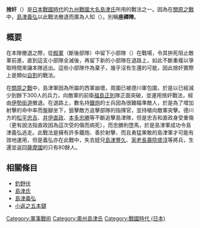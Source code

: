 '''捨奸'''（{{jp|j=捨て奸|hg=すてがまり|rm=Sutegamari|lead=yes}}）是[[日本戰國時代|日本戰國時代]]的[[九州_(日本)|九州]][[戰國大名|戰國大名]][[島津氏|島津氏]]所用的戰法之一。因為在[[關原之戰|關原之戰]]中，[[島津義弘|島津義弘]]以此戰法撤退而廣為人知（{{lang|ja|島津の退き口}}）。別稱'''座禪陣'''。

== 概要 ==
在本隊撤退之際，從[[殿軍|殿軍]]（斷後部隊）中留下小部隊（{{lang|ja|足止め隊}}）在戰場，令其拚死阻止敵軍前進，直到這支小部隊全滅後，再留下新的小部隊在退路上，如此不斷重複以爭取時間來讓本隊逃出。這些小部隊作為棄子，幾乎沒有生還的可能，因此捨奸實際上是類似[[自割|自割]]的戰法。

在[[關原之戰|關原之戰]]中，島津軍因為所屬的西軍崩壞，周圍已被德川軍包圍，於是以已經減少到餘下300人的兵力，向敵軍的前衛[[福島正則|福島正則]]隊正面突破，並運用捨奸戰法，經由[[伊勢街道|伊勢街道]]撤退。在退路上，數名持[[鐵炮|鐵炮]]的士兵因為很難瞄準敵人，於是為了增加射擊的命中率而盤腳坐下，狙擊敵方追擊部隊的指揮官，並持槍向敵軍突擊。德川方的[[松平忠吉|松平忠吉]]、[[井伊直政|井伊直政]]、[[本多忠勝|本多忠勝]]等不斷追擊島津隊，但是忠吉和直政身受重傷（更有說法指直政因為這次受的傷而病死），而忠勝則墮馬，於是島津軍成功令島津義弘逃走。此戰法是擁有許多鐵炮、善於射擊、而且勇猛果敢的島津軍才可能有效地運用，但是義弘亦在此戰中，失去姪兒[[島津豐久|島津豐久]]、[[家老|家老]][[長壽院盛淳|長壽院盛淳]]等將兵，生還並返回[[薩摩國|薩摩國]]的只有80餘人。

== 相關條目 ==
*[[釣野伏|釣野伏]]
*[[島津氏|島津氏]]
*[[島津義弘|島津義弘]]
*[[小返之五本鑓|小返之五本鑓]]

[[Category:軍事戰術|Category:軍事戰術]]
[[Category:奧州島津氏|Category:奧州島津氏]]
[[Category:戰國時代_(日本)|Category:戰國時代 (日本)]]